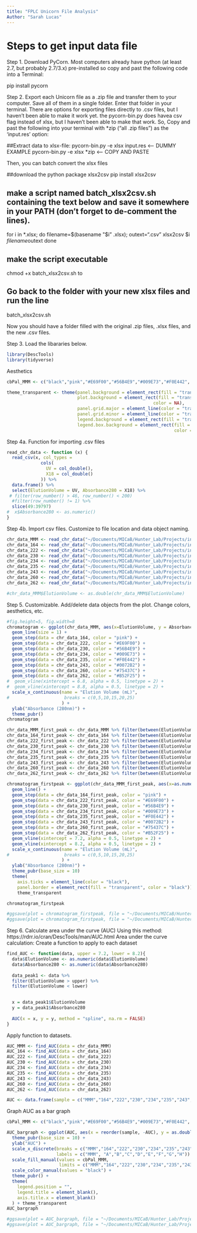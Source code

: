 ```yaml
---
title: "FPLC Unicorn File Analysis"
Author: "Sarah Lucas"
---
```

# Steps to get input data file

Step 1. Download PyCorn. Most computers already have python (at least 2.7, but probably 2.7/3.x) pre-installed so copy and past the following code into a Terminal:

pip install pycorn

Step 2. Export each Unicorn file as a .zip file and transfer them to your computer. Save all of them in a single folder. Enter that folder in your terminal. There are options for exporting files directly to .csv files, but I haven't been able to make it work yet. the pycorn-bin.py does havea csv flag instead of xlsx, but I haven't been able to make that work. So, Copy and past the following into your terminal with *zip ("all .zip files") as the 'input.res' option:

##Extract data to xlsx-file:
pycorn-bin.py -e xlsx input.res <-- DUMMY EXAMPLE
pycorn-bin.py -e xlsx *zip <-- COPY AND PASTE

Then, you can batch convert the xlsx files 

##download the python package xlsx2csv
pip install xlsx2csv

## make a script named batch_xlsx2csv.sh containing the text below and save it somewhere in your PATH (don't forget to de-comment the lines).
for i in *.xlsx;
 do
  filename=$(basename "$i" .xlsx);
  outext=".csv"
  xlsx2csv $i $filename$outext
done

## make the script executable
chmod +x batch_xlsx2csv.sh to 

## Go back to the folder with your new xlsx files and run the line
batch_xlsx2csv.sh

Now you should have a folder filled with the original .zip files, .xlsx files, and the new .csv files.

Step 3. Load the libararies below.
```r
library(DescTools)
library(tidyverse)
```
Aesthetics
```r

cbPal_MMM <- c("black","pink","#E69F00","#56B4E9","#009E73","#F0E442", "#0072B2","#75437C","#B52F25") 

theme_transparent <- theme(panel.background = element_rect(fill = "transparent"),
                           plot.background = element_rect(fill = "transparent", 
                                                        color = NA),
                           panel.grid.major = element_line(color = "transparent"),
                           panel.grid.minor = element_line(color = "transparent"),
                           legend.background = element_rect(fill = "transparent"), 
                           legend.box.background = element_rect(fill = "transparent", 
                                                                color = "transparent"))
```

Step 4a. Function for importing .csv files
```r
read_chr_data <- function (x) {
  read_csv(x, col_types = 
             cols(
               UV = col_double(),
               X18 = col_double()
             )) %>%
  data.frame() %>%
  select(ElutionVolume = UV, Absorbance280 = X18) %>%
 # filter(row_number() > 46, row_number() < 200)
  #filter(row_number() != 1) %>%
  slice(49:39797)
#  x$Absorbance280 <- as.numeric()
}
```
Step 4b. Import csv files. Customize to file location and data object naming.
```r
chr_data_MMM <- read_chr_data("~/Documents/MICaB/Hunter_Lab/Projects/inProgress/CRS_MMM_Enrichments/FPLC/FPLC_MMM_SUPERS/September2019Supernatants/MMM_blank.csv")
chr_data_164 <- read_chr_data("~/Documents/MICaB/Hunter_Lab/Projects/inProgress/CRS_MMM_Enrichments/FPLC/FPLC_MMM_SUPERS/September2019Supernatants/Super164_blank.csv")
chr_data_222 <- read_chr_data("~/Documents/MICaB/Hunter_Lab/Projects/inProgress/CRS_MMM_Enrichments/FPLC/FPLC_MMM_SUPERS/September2019Supernatants/Super222_blank.csv")
chr_data_230 <- read_chr_data("~/Documents/MICaB/Hunter_Lab/Projects/inProgress/CRS_MMM_Enrichments/FPLC/FPLC_MMM_SUPERS/September2019Supernatants/Super230_blank.csv")
chr_data_234 <- read_chr_data("~/Documents/MICaB/Hunter_Lab/Projects/inProgress/CRS_MMM_Enrichments/FPLC/FPLC_MMM_SUPERS/September2019Supernatants/Super234_blank.csv")
chr_data_235 <- read_chr_data("~/Documents/MICaB/Hunter_Lab/Projects/inProgress/CRS_MMM_Enrichments/FPLC/FPLC_MMM_SUPERS/September2019Supernatants/Super235_blank.csv")
chr_data_243 <- read_chr_data("~/Documents/MICaB/Hunter_Lab/Projects/inProgress/CRS_MMM_Enrichments/FPLC/FPLC_MMM_SUPERS/September2019Supernatants/Super243_blank.csv")
chr_data_260 <- read_chr_data("~/Documents/MICaB/Hunter_Lab/Projects/inProgress/CRS_MMM_Enrichments/FPLC/FPLC_MMM_SUPERS/September2019Supernatants/Super260_blank.csv")
chr_data_262 <- read_chr_data("~/Documents/MICaB/Hunter_Lab/Projects/inProgress/CRS_MMM_Enrichments/FPLC/FPLC_MMM_SUPERS/September2019Supernatants/Super262_blank.csv")
```

```r
#chr_data_MMM$ElutionVolume <- as.double(chr_data_MMM$ElutionVolume)
```


Step 5. Customizable. Add/delete data objects from the plot. Change colors, aesthetics, etc.
```r
#fig.height=5, fig.width=8
chromatogram <- ggplot(chr_data_MMM, aes(x=ElutionVolume, y = Absorbance280)) +
  geom_line(size = 1) +
  geom_step(data = chr_data_164, color = "pink") +
  geom_step(data = chr_data_222, color = "#E69F00") +
  geom_step(data = chr_data_230, color = "#56B4E9") +
  geom_step(data = chr_data_234, color = "#009E73") +
  geom_step(data = chr_data_235, color = "#F0E442") +
  geom_step(data = chr_data_243, color = "#0072B2") +
  geom_step(data = chr_data_260, color = "#75437C") +
  geom_step(data = chr_data_262, color = "#B52F25") +
#  geom_vline(xintercept = 6.8, alpha = 0.5, linetype = 2) +
#  geom_vline(xintercept = 8.8, alpha = 0.5, linetype = 2) +
  scale_x_continuous(name = "Elution Volume (mL)", 
#                     breaks = c(0,5,10,15,20,25)
                     ) +
  ylab("Absorbance (280nm)") +
  theme_pubr()
chromatogram
```

```r
chr_data_MMM_first_peak <- chr_data_MMM %>% filter(between(ElutionVolume, 7, 10))
chr_data_164_first_peak <- chr_data_164 %>% filter(between(ElutionVolume, 7, 10))
chr_data_222_first_peak <- chr_data_222 %>% filter(between(ElutionVolume, 7, 10))
chr_data_230_first_peak <- chr_data_230 %>% filter(between(ElutionVolume, 7, 10))
chr_data_234_first_peak <- chr_data_234 %>% filter(between(ElutionVolume, 7, 10))
chr_data_235_first_peak <- chr_data_235 %>% filter(between(ElutionVolume, 7, 10))
chr_data_243_first_peak <- chr_data_243 %>% filter(between(ElutionVolume, 7, 10))
chr_data_260_first_peak <- chr_data_260 %>% filter(between(ElutionVolume, 7, 10))
chr_data_262_first_peak <- chr_data_262 %>% filter(between(ElutionVolume, 7, 10))
```



```r
chromatogram_firstpeak <- ggplot(chr_data_MMM_first_peak, aes(x=as.numeric(ElutionVolume), y = as.numeric(Absorbance280))) +
  geom_line() +
  geom_step(data = chr_data_164_first_peak, color = "pink") +
  geom_step(data = chr_data_222_first_peak, color = "#E69F00") +
  geom_step(data = chr_data_230_first_peak, color = "#56B4E9") +
  geom_step(data = chr_data_234_first_peak, color = "#009E73") +
  geom_step(data = chr_data_235_first_peak, color = "#F0E442") +
  geom_step(data = chr_data_243_first_peak, color = "#0072B2") +
  geom_step(data = chr_data_260_first_peak, color = "#75437C") +
  geom_step(data = chr_data_262_first_peak, color = "#B52F25") +
  geom_vline(xintercept = 7.2, alpha = 0.5, linetype = 2) +
  geom_vline(xintercept = 8.2, alpha = 0.5, linetype = 2) +
  scale_x_continuous(name = "Elution Volume (mL)", 
#                     breaks = c(0,5,10,15,20,25)
                     ) +
  ylab("Absorbance (280nm)") +
  theme_pubr(base_size = 10)
  theme(
    axis.ticks = element_line(color = "black"),
    panel.border = element_rect(fill = "transparent", color = "black")) +
    theme_transparent

chromatogram_firstpeak
```
```r
#ggsave(plot = chromatogram_firstpeak, file = "~/Documents/MICaB/Hunter_Lab/Projects/inProgress/CRS_MMM_Enrichments/FPLC/FPLC_MMM_SUPERS/September2019Supernatants/firstpeak.pdf", device = "pdf", width = 2.5, height = 2.5, useDingbats = FALSE, bg = "transparent")
#ggsave(plot = chromatogram_firstpeak, file = "~/Documents/MICaB/Hunter_Lab/Projects/inProgress/CRS_MMM_Enrichments/FPLC/FPLC_MMM_SUPERS/September2019Supernatants/firstpeak.png", device = "png", width = 2.5, height = 2.5, bg = "transparent")
```

Step 6. Calculate area under the curve (AUC)
Using this method: https://rdrr.io/cran/DescTools/man/AUC.html
Area under the curve calculation:
Create a function to apply to each dataset
```r
find_AUC <- function(data, upper = 7.2, lower = 8.2){
  data$ElutionVolume <- as.numeric(data$ElutionVolume)
  data$Absorbance280 <- as.numeric(data$Absorbance280)
  
  data_peak1 <- data %>%
  filter(ElutionVolume > upper) %>%
  filter(ElutionVolume < lower)

  
  x = data_peak1$ElutionVolume
  y = data_peak1$Absorbance280
  
  AUC(x = x, y = y, method = "spline", na.rm = FALSE)
}
```
Apply function to datasets. 
```r
AUC_MMM <- find_AUC(data = chr_data_MMM)
AUC_164 <- find_AUC(data = chr_data_164)
AUC_222 <- find_AUC(data = chr_data_222)
AUC_230 <- find_AUC(data = chr_data_230)
AUC_234 <- find_AUC(data = chr_data_234)
AUC_235 <- find_AUC(data = chr_data_235)
AUC_243 <- find_AUC(data = chr_data_243)
AUC_260 <- find_AUC(data = chr_data_260)
AUC_262 <- find_AUC(data = chr_data_262)

AUC <- data.frame(sample = c("MMM","164","222","230","234","235","243","260","262"), AUC = c(AUC_MMM, AUC_164, AUC_222, AUC_230, AUC_234, AUC_235, AUC_243, AUC_260, AUC_262))
```

Graph AUC as a bar graph
```r
cbPal_MMM <- c("black","pink","#E69F00","#56B4E9","#009E73","#F0E442", "#0072B2","#75437C","#B52F25") 

AUC_bargraph <- ggplot(AUC, aes(x = reorder(sample, -AUC), y = as.double(AUC), fill = sample, color = "black")) + geom_bar(stat = "identity", alpha = 1) +
  theme_pubr(base_size = 10) +
  ylab("AUC") +
  scale_x_discrete(breaks = c("MMM","164","222","230","234","235","243","260","262"),
                   labels = c("MMM", "A","B","C","D","E","F","G","H")) +
  scale_fill_manual(values = cbPal_MMM,
                    limits = c("MMM","164","222","230","234","235","243","260","262")) +
  scale_color_manual(values = "black") +
  theme_pubr() +
  theme( 
    legend.position = "",
    legend.title = element_blank(),
    axis.title.x = element_blank()
  ) + theme_transparent
AUC_bargraph
```
```r
#ggsave(plot = AUC_bargraph, file = "~/Documents/MICaB/Hunter_Lab/Projects/inProgress/CRS_MMM_Enrichments/FPLC/FPLC_MMM_SUPERS/September2019Supernatants/firstpeakAUC.pdf", device = "pdf", width = 3, height = 3, bg = "transparent")
#ggsave(plot = AUC_bargraph, file = "~/Documents/MICaB/Hunter_Lab/Projects/inProgress/CRS_MMM_Enrichments/FPLC/FPLC_MMM_SUPERS/September2019Supernatants/firstpeakAUC.jpg", device = "jpg", width = 3, height = 3, bg = "transparent")
```
